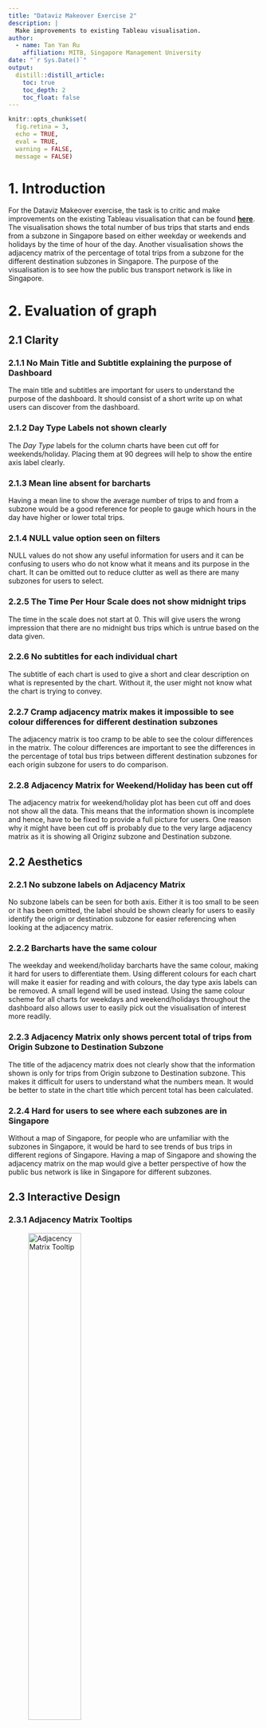 ```yaml
---
title: "Dataviz Makeover Exercise 2"
description: |
  Make improvements to existing Tableau visualisation.
author:
  - name: Tan Yan Ru 
    affiliation: MITB, Singapore Management University
date: "`r Sys.Date()`"
output: 
  distill::distill_article:
    toc: true
    toc_depth: 2
    toc_float: false
---
```


```r
knitr::opts_chunk$set(  
  fig.retina = 3,
  echo = TRUE,
  eval = TRUE,
  warning = FALSE,
  message = FALSE)
```

# 1. Introduction

For the Dataviz Makeover exercise, the task is to critic and make improvements on the existing Tableau visualisation that can be found [**here**](https://public.tableau.com/app/profile/tskam/viz/prototype1_16468762782120/Dashboard1). The visualisation shows the total number of bus trips that starts and ends from a subzone in Singapore based on either weekday or weekends and holidays by the time of hour of the day. Another visualisation shows the adjacency matrix of the percentage of total trips from a subzone for the different destination subzones in Singapore. The purpose of the visualisation is to see how the public bus transport network is like in Singapore.

# 2. Evaluation of graph

## 2.1 Clarity

### 2.1.1 No Main Title and Subtitle explaining the purpose of Dashboard

The main title and subtitles are important for users to understand the purpose of the dashboard. It should consist of a short write up on what users can discover from the dashboard.

### 2.1.2 Day Type Labels not shown clearly

The *Day Type* labels for the column charts have been cut off for weekends/holiday. Placing them at 90 degrees will help to show the entire axis label clearly.

### 2.1.3 Mean line absent for barcharts

Having a mean line to show the average number of trips to and from a subzone would be a good reference for people to gauge which hours in the day have higher or lower total trips.

### 2.1.4 NULL value option seen on filters

NULL values do not show any useful information for users and it can be confusing to users who do not know what it means and its purpose in the chart. It can be omitted out to reduce clutter as well as there are many subzones for users to select.

### 2.2.5 The Time Per Hour Scale does not show midnight trips

The time in the scale does not start at 0. This will give users the wrong impression that there are no midnight bus trips which is untrue based on the data given. 

### 2.2.6 No subtitles for each individual chart

The subtitle of each chart is used to give a short and clear description on what is represented by the chart. Without it, the user might not know what the chart is trying to convey.

### 2.2.7 Cramp adjacency matrix makes it impossible to see colour differences for different destination subzones

The adjacency matrix is too cramp to be able to see the colour differences in the matrix. The colour differences are important to see the differences in the percentage of total bus trips between different destination subzones for each origin subzone for users to do comparison.

### 2.2.8 Adjacency Matrix for Weekend/Holiday has been cut off

The adjacency matrix for weekend/holiday plot has been cut off and does not show all the data. This means that the information shown is incomplete and hence, have to be fixed to provide a full picture for users. One reason why it might have been cut off is probably due to the very large adjacency matrix as it is showing all Originz subzone and Destination subzone.

## 2.2 Aesthetics

### 2.2.1 No subzone labels on Adjacency Matrix 

No subzone labels can be seen for both axis. Either it is too small to be seen or it has been omitted, the label should be shown clearly for users to easily identify the origin or destination subzone for easier referencing when looking at the adjacency matrix.

### 2.2.2 Barcharts have the same colour

The weekday and weekend/holiday barcharts have the same colour, making it hard for users to differentiate them. Using different colours for each chart will make it easier for reading and with colours, the day type axis labels can be removed. A small legend will be used instead. Using the same colour scheme for all charts for weekdays and weekend/holidays throughout the dashboard also allows user to easily pick out the visualisation of interest more readily.

### 2.2.3 Adjacency Matrix only shows percent total of trips from Origin Subzone to Destination Subzone

The title of the adjacency matrix does not clearly show that the information shown is only for trips from Origin subzone to Destination subzone. This makes it difficult for users to understand what the numbers mean. It would be better to state in the chart title which percent total has been calculated.

### 2.2.4 Hard for users to see where each subzones are in Singapore

Without a map of Singapore, for people who are unfamiliar with the subzones in Singapore, it would be hard to see trends of bus trips in different regions of Singapore. Having a map of Singapore and showing the adjacency matrix on the map would give a better perspective of how the public bus network is like in Singapore for different subzones.

## 2.3 Interactive Design

### 2.3.1 Adjacency Matrix Tooltips

![Adjacency Matrix Tooltip](image/Matrix_tooltips.png){width=50%}

Having a proper text for each element in the tool tips will help user understand the data better. The last information, *'% of Total Total Trips along Table (Across)'* is not clear on what the percentage value is about. It would be better to change it to *'% of Total trips from Origin Subzone'*. 

### 2.3.2 Use Origin Subzone filter for Adjacency Matrix

Currently, all subzones are shown for the adjacency matrix. It would be better to allow users to filter subzones based on origin subzone. This would allow users to filter based on which subzones they are interested in and easily see the differences in the percent total of trips between the different destination subzones.


# 3. Alternative Data Visualisation

For the alternative data visualisation, the focus will be to fix the issues on clarity and aesthetics that were mentioned above. 

1. The charts will still be split by weekdays and weekends/holidays, however, blue colour will be used to represent charts that belong to weekdays and for weekends/holidays, orange will be used. This would enable users to easily identify which charts belong to the same *'Day type'*. The same colour scheme will be applied on the adjacency matrix. Using colour to differentiate the *Day Type* will also help to provide more space for the charts as the axis labels can be removed.

2. The adjacency matrix will now be shown in the form of a map of Singapore. A filter will be used for user to select the Origin subzone of interest. This filter will be linked to the *'Total Bus Trips from < Origin_sz >'* barchart for better interactivity.

3. A main title and subtitle of the dashboard will be added to explain the overall purpose for it and descriptions will be added in the subtitles for each of the charts and the purpose behind them will be added as well.

4. A reference line showing the average number of bus trips will be added to the barcharts to give user a better idea on which hours of the day have higher or lower number of bus trips.

5. The *Time of the day (Hours)* axis will include the midnight hours which are missing in the current data visualisation to give a clearer picture on the trends of bus trips throughout the day.

### 3.1 Sketch of Proposed Visualisation

Below shows the sketch of the visualisation that will be done.

![Visualisation Dashboard Sketch](image/Sketch.png)

### 3.2 Final Visualisation

The final visualisation dashboard is shown below. It can also be found [**here**](https://public.tableau.com/app/profile/tan.yan.ru/viz/Datazix_02_test/Dashboard1)

![Final Visualisation Dashboard](image/FinalVisualisation.png)

# 4. Observations

1. Observing the adjacency matrix for both weekdays and weekends, the darker colours are usually found just outside of the origin subzone. The bus trips going out of the subzones are mostly in the same planning region with a few trips that go much further out of 2 subzone radius. This is probably due to the Land Transport Authority's new master plan for 2040 to have a 45-Minute City with 20-Minute towns. To achieve this, public transports, including public buses, will have to provide a more seamless connection. The public bus transport purpose is therefore used to increase connectivity within a town while the MRT is used to connect between towns.

2. Another observation is that the peak hours for public buses in residential subzones like Kovan are at 7am and 6pm which coincides with the timing when people go to work and get off from work on weekdays. As for weekends, there is no extreme peaks seen as compared to weekdays as most people do not work on weekends. An interesting observation is that the total bus trips barchart from a subzone and to a subzone has a general trend where they are somewhat mirror images of each other. This makes sense as most people will have to go out of their subzones to get to work in the morning and by evening, they will be taking the bus home towards the subzone where they stay. It shows how the bus trips have been arranged to cater to the needs of the subzone during the peak hours on weekdays. 
As for weekends, there are generally more bus trips in and out of the subzones from 10am to 8pm where people will be going out during the weekends during this period of the day.
Below shows the total bus trips from and to Kovan throughout the day.

![Total Bus Trips From and To Kovan](image/Kovan.png){width=50%}

3. As for subzones where offices and industrial areas are, the trend differs from residential subzone areas. Looking at the total bus trips from and to Marina Centre where it is around the CBD area, it is observed that in the morning peak hours, there are relatively fewer buses coming out of Marina Centre while the peak of bus arrivals into Marina Centre is in the morning. This is due to people from the residential subzones entering the area to go to work. As there are little to no residential areas in this subzone, there will not be a high volume of bus trips out of these subzones. For weekends, as Marina Centre is around the shopping malls and tourist sites, there are more bus trips going into and out of this subzone in the afternoon.

![Total Bus Trips From and To Marina Centre](image/Marina_Centre.png){width=50%}

# 5. Preparation of Visualisation

### 5.1 Linking data source with map file

![Get data into Tableau](image/Bring Data In.png){width=50%}

1. Open Tableau and select *'Spatial file'* from the main page as shown above.
2. Browse to where the spatial file has been saved in and choose *'MP14_SUBZONE_WEB_PL.shp'* file

![Get origin destination file into Tableau](image/Bring Data In 2.png){width=80%}

3. Drag the file *'origin_destination_bus__SZ_202201.csv'* into Tableau. Follow the blue arrow as shown above.

![Link origin destination file with map file](image/Link data 1.png){width=70%}

4. Drag the *'origin_destination_bus__SZ_202201.csv'* and link it to the map file as shown by the blue arrow above. A red triangle with an exclamation mark will be shown, which means the relationship between the map file and data set needs to be set.

![Origin destination file and map file relationship](image/Relationship.png){width=50%}

5. Select the *Subzone N* column for *'MP14_SUBZONE_WEB_PL'* and *Destination Sz* column for *'origin_destination_bus__SZ_202201.csv'* to join the two table.

### 5.2 Create Total Bus Trips Barcharts

![Pull columns to fields for barchart](image/Trips_From2.png){width=80%}

1. Pull all the columns into the fields as shown above. From the above initial plot, it can be seen that the NULL option is still in the filter selection and there is only 1 bar due to the *Time per Hour* being summed up. We will have to change the attribute for *Time per Hour*, change the colours for weekdays and weekends/holidays and remove the *NULL* option in filter

![Time of Hour](image/TimeOfHour.png){width=30%}

2. Click on the small arrow button at the Columns > Time Per Hour and select *Dimension*. The graph will change as shown below.

![Change in Graph after changing Time per Hour to Dimension](image/GraphChangeTimeOfHour.png){width=80%}

3. To allocate different colours for the *Day Type*, pull the *Day Type* column to *Color* under *Marks*.

![Use different colour for Day Type](image/DayTypeColour.png){width=50%}

4. As colour is used to differentiate weekdays and weekends/holiday, the axis labels can be removed to create more space for the final dashboard. Click the arrow button on *Day Type* in *Rows* section and untick the *Show Header* option.

![Remove Day Type labels](image/DayTypeRemoveHeader.png){width=30%}

5. The *Time Per Hour* scale will be changed to show from -1 to 24 and axis label will be changed to *Time of the day (Hours)*. Click on the Time Per Hour axis > Right click to show options and select *Edit Axis*. In the *Edit Axis* prompt, select *'Fixed'* range and key in -1 and 24. Change Axis Title to *'Time of the day (Hours)'*.

![Get Edit Axis](image/ChangeAxisInfo1.png){width=50%}

![Edit 'Time Per Hour' Axis](image/ChangeAxisInfo2.png){width=50%}

The graph will look like below after making the above changes.

![Change in Graph after editing](image/ChangeGraphTimePerHour.png){width=80%}

6. To remove the NULL option in filter, we will have to create a set and select all options except *NULL*. Click on the small arrow in *Origin Sz* column as shown below > go to *Create* and select *Set*. In *Create Set*, select *All* first, untick *NULL* and then click *OK*. A new column called *Origiz Sz Set* will be created.

![Change in Graph after editing](image/Remove_Null_Choice1.png){width=50%}

7. We will need to replace existing filter that is using *Origin Sz* to *Origin Sz Set*. Remove *Origin Sz* from Filters and then pull in *Origin Sz Set* to *Filters*. Click on the small arrow of *Origin Sz Set* under *Filters* and select *Show Filter*.

![Remove Origin Sz Filter](image/RemoveOriginSzFilter.png){width=30%}

![Pull Origin Sz Set Filter](image/OriginSzSetFilter.png){width=50%}

8. Change the filter to allow only single value. Click on the arrow on the filter and select *Single Value (list)*. The *NULL* value is no longer included in the options.

![Origin Sz Set Filter](image/Origin_sz_filter2.png){width=30%}

The graph will look as shown below after making the changes.

![Change in Graph after Changing Filter](image/GraphChangeFilter.png){width=80%}

9. We will now add a reference line for user to see the average number of trips throughout the day. To add the reference line, right click on the *Total Trips* axis and select *Add Reference Line*.

![Add Reference Line](image/AddReferenceLine.png){width=30%}

10. Select *Value* in Label.

![Show average value on Reference Line](image/AddReferenceLine2.png){width=50%}

11. The mean value shown for the Reference Line is in 2 decimal places. As the total number of trips should be in integer values, we will now remove the 2 decimal places seen. Right click on the reference line on the chart and select *Format*.

![Go to Format for Reference Line](image/AddReferenceLine3.png){width=30%}

12. Go to *Numbers* > *Number (Custom)* > *Decimal places* and key in 0.

![Remove 2 decimal places in Reference Line](image/AddReferenceLine4.png){width=50%}

13. Finally, we will change the Main title and Subtitle of the chart to *'Total Bus Trips from < Origin Sz > Shows the total bus trip trends from a subzone for weekdays and weekends/holidays throughout the day'* Final chart is shown as below.

![Final Total Bus Trips from Origin Sz](image/FinalBarchart.png){width=80%}

14. Repeat steps 1-13 for Destination Sz to create the barchart for *'Total Bus Trips from < Destination Sz >'*. Just create the Set for* Destination Sz* and pull the new column *Destination Sz Set* to Filters.

### 5.3 Create Map of Singapore with Adjacency Matrix

1. To show the map of Singapore in tableau, pull the *Geometry* column to the plot as shown below.

![Map of Singapore](image/Geometry.png){width=80%}

2. We will have to create the adjacency matrix for both weekday and weekend/holiday. The following steps will be done for weekday. For weekend/holiday, a new sheet will be duplicated but the *Day Type* will be selected as Weekend/Holiday instead of Weekday.

3. To create the adjacency matrix, we will first pull the *Total Trips* into *Color* so as to use colours to differentiate how many trips are going out from the subzone. The lighter the colour, the lesser the number of bus trips. Next, pull *Destination Sz* into *Detail* to show the names of each subzone on the map in Tooltips.

![Add Total Trips and Destination subzone name](image/MapAddTotalTripDestination.png){width=80%}

4. Pull *Day Type* column into Filters. A filter prompt will appear. Select *Weekday* and click OK.

![Filter out Weekday](image/MapFilterDayType.png){width=50%}

5. We will change the sum of total trips to percent total instead.  This will gives us a better comparison of the total bus trips out of the selected subzone. Click on the arrow on *SUM(Total Trips)* under *Marks* > click *Add Table Calculation*. 

![Change table calculation for total bus trips](image/MapAddTableCalculate.png){width=30%}

In the Table Calculation box, change *Calculation Type* to *'Percent of Total'* and close the window.

![Change table calculation for total bus trips](image/MapAddTableCalculate2.png){width=30%}

6. Change the colour scheme by double clicking the colour range on the right. This action will bring up the *Edit Colours*. Select *Blue* palette and click OK.

![Change colour scheme](image/MapChangeColour.png){width=50%}

7.To allow users to filter by subzone, *Origin Sz Set* which was created earlier to remove *NULL* option will be dragged into the *Filters* section. Click on the arrow of *Origin Sz Set* under *Filters* and select *Show Filter*. Once filter appears on the right most, click the arrow of the shown filter and select *Single Value (List)* to restrict it to show only 1 choice.

![Show Origin Subzone Filter](image/MapOriginSzSetFilter.png){width=80%}

8. Duplicate the current worksheet to create the adjacency matrix for weekend/holiday. This time, change the *Day Type* to weekend/holiday and colour scheme from *Blue* to *Orange*

9. To link the Origin Sz Set filter to all worksheets that are using it , we will have to apply the filter to other worksheet using the same column as a filter. Clink on the small arrow at *Origin Sz Set* filter, go to *Apply to Worksheets* and select *Selected Worksheets*. 

![Link Origin Subzone Filter to other worksheets](image/MapApplyFilterWorksheet.png){width=50%}

Select both adjacency matrix worksheet and the Trips from worksheet that uses the *Origin Sz Set* filter and click OK.

![Select Worksheets](image/MapApplyFilterWorksheet2.png){width=50%}

### 5.4 Create the Dashboard

1. Pull all the necessary plots from the worksheet into the dashboard and arranged them according to the picture below.

![Initial Dashboard](image/CreateDashboard.png){width=80%}

2. To show the legend for the weekend/holiday adjacency matrix, click on the adjacency matrix for weekend/holiday, click on the small arrow, go to *Legends* and click *'Color Legend (% of Total Total Trips)'*. Rearrange the legend as shown above.

![Show weekend/holiday legend](image/DashboardShowLegend.png){width=50%}

3. Drag the *Text* object the the top of the dashboard and follow the Main title and Subtitle shown in below picture.

![Add title and subtitle to Dashboard](image/DashboardTitleSubtitle.png){width=50%}

# 6. References

https://www.lta.gov.sg/content/ltagov/en/newsroom/2019/5/2/land-transport-master-plan-2040-bringing-singapore-together.html